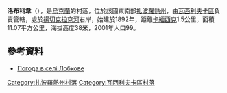 {{coord|47|31|22|N|35|26|23|E|scale:100000|display=title}}

'''洛布科韋'''（{{lang-uk|Лобкове}}），是[[烏克蘭|烏克蘭]]的村落，位於該國東南部[[扎波羅熱州|扎波羅熱州]]，由[[瓦西利夫卡區|瓦西利夫卡區]]負責管轄，處於[[揚切克拉克河|揚切克拉克河]]右岸，始建於1892年，距離[[卡緬西克_(瓦西利夫卡區)|卡緬西克]]1.5公里，面積11.07平方公里，海拔高度38米，2001年人口99。

==參考資料==
* [http://weather.in.ua/ua/zaporozhskaja/13714 Погода в селі Лобкове] {{Wayback|url=http://weather.in.ua/ua/zaporozhskaja/13714 |date=20111220160003 }}

[[Category:扎波羅熱州村落|Category:扎波羅熱州村落]]
[[Category:瓦西利夫卡區村落|Category:瓦西利夫卡區村落]]


{{Zaporizhia-geo-stub}}